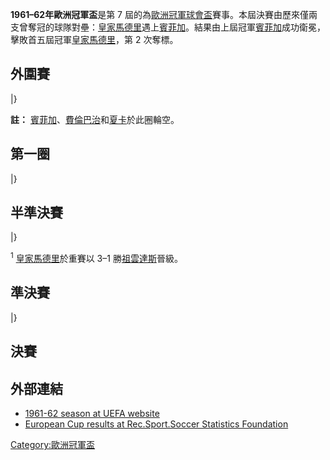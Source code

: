 {{NoteTA
|G1=football
|G2=uefa
}}
{{Infobox 國際足球賽事賽季
| tourney_name          = 歐洲冠軍盃
| year                  = 1961–62
| image                 = Olympic Stadium Amsterdam 1928.jpg
| size                  = 300px
| caption               = 決賽於[[阿姆斯特丹|阿姆斯特丹]]的[[阿姆斯特丹奧林匹克體育場|奧林匹克體育場]]舉行
| edition               = 7
| defending_champ_other = {{flagicon|POR}} [[里斯本與本菲卡體育|賓菲加]]
| dates                 = 1961年8月23日–1962年5月2日
| num_teams             = 29 隊
| associations          = 28
| champion_other        = {{flagicon|POR}} [[里斯本與本菲卡體育|賓菲加]]
| count                 = 2
| second_other          = {{flagicon|ESP|1945}} [[皇家馬德里足球俱樂部|皇家馬德里]]
| matches               = 55
| goals                 = 222
| attendance            = 
| top_scorer            = {{flagicon|ESP|1945}} [[普斯卡什·費倫茨|普斯卡斯]]（7 球）
| player                = 
| prevseason            = [[1960–61年歐洲冠軍盃|1960–61]]
| nextseason            = [[1962–63年歐洲冠軍盃|1962–63]]
}}

'''1961–62年歐洲冠軍盃'''是第 7 屆的為[[歐洲冠軍聯賽|歐洲冠軍球會盃]]賽事。本屆決賽由歷來僅兩支曾奪冠的球隊對壘：[[皇家馬德里足球俱樂部|皇家馬德里]]遇上[[里斯本與本菲卡體育俱樂部|賓菲加]]。結果由上屆冠軍[[里斯本與本菲卡體育俱樂部|賓菲加]]成功衛冕，擊敗首五屆冠軍[[皇家馬德里足球俱樂部|皇家馬德里]]，第 2 次奪標。

== 外圍賽 ==
{{TwoLeg start}}
{{TwoLegResult|[[布加勒斯特星足球俱樂部|布加勒斯特星隊]]|ROU|var1=1952|0–2|'''[[奧地利維也納足球會|奧地利維也納]]'''|AUT|0–0|0–2}}
{{TwoLegResult|'''[[紐倫堡足球俱樂部|紐倫堡]]'''|FRG|9–1|[[杜林干達足球會|杜林干達]]|IRL|5–0|4–1}}
{{TwoLegResult|'''[[塞爾維特足球俱樂部|塞維特]]'''|SUI|7–1|[[希伯尼安斯足球俱樂部|希伯尼恩斯]]|MLT|var2=1943|5–0|2–1}}
{{TwoLegResult|[[索菲亞中央陸軍足球俱樂部|索菲亞中央陸軍]]|BUL|var1=1946|5–6|'''[[布拉格杜克拉|布拉格杜克拉]]'''|TCH|4–4|1–2}}
{{TwoLegResult|[[哥登堡體育會|哥登堡]]|SWE|2–11|'''[[飛燕諾|飛燕諾]]'''|NED|0–3|2–8}}
{{TwoLegResult|[[戈爾尼克扎布熱|薩比利斯]]|POL|5–10|'''[[托特納姆熱刺足球俱樂部|熱刺]]'''|ENG|4–2|1–8}}
{{TwoLegResult|'''[[標准列日足球俱樂部|標準列治]]'''|BEL|4–1|[[費德列斯達足球會|費德列斯達]]|NOR|2–1|2–0}}
{{TwoLegResult|'''[[法蘭克福域多利亞足球會|柏林前進]]'''|GDR|3–0|[[連菲特足球俱樂部|連菲特]]|NIR|3–0|(w/o)}}
{{TwoLegResult|[[摩納哥足球俱樂部|摩納哥]]|FRA|4–6|'''[[流浪者足球俱樂部|格拉斯哥流浪]]'''|SCO|2–3|2–3}}
{{TwoLegResult|[[葡萄牙士砵亭俱樂部|士砵亭]]|POR|1–3|'''[[游擊隊足球俱樂部|柏迪遜]]'''|YUG|1–1|0–2}}
{{TwoLegResult|[[帕納辛奈科斯足球俱樂部|彭拿典奈高斯]]|GRE|var1=old|2–3|'''[[尤文圖斯足球俱樂部|祖雲達斯]]'''|ITA|1–1|1–2}}
{{TwoLegResult|[[盧森堡體育會|盧森堡體育會]]|LUX|2–15|'''[[1913足球會|B 1913]]'''|DEN|0–6|2–9}}
{{TwoLegResult|[[華沙斯體育會|華沙斯]]|HUN|1–5|'''[[皇家馬德里足球俱樂部|皇家馬德里]]'''|ESP|var2=1945|0–2|1–3}}
|}

'''註：''' [[里斯本與本菲卡體育俱樂部|賓菲加]]、[[費倫巴治體育會|費倫巴治]]和[[哈卡足球俱樂部|夏卡]]於此圈輪空。

== 第一圈 ==
{{TwoLeg start}}
{{TwoLegResult|[[費倫巴治體育會|費倫巴治]]|TUR|1–3|'''[[紐倫堡足球俱樂部|紐倫堡]]'''|FRG|1–2|0–1}}
{{TwoLegResult|[[奧地利維也納足球會|奧地利維也納]]|AUT|2–6|'''[[里斯本與本菲卡體育俱樂部|賓菲加]]'''|POR|1–1|1–5}}
{{TwoLegResult|[[塞爾維特足球俱樂部|塞維特]]|SUI|4–5|'''[[布拉格杜克拉|布拉格杜克拉]]'''|TCH|4–3|0–2}}
{{TwoLegResult|[[飛燕諾|飛燕諾]]|NED|2–4|'''[[托特納姆熱刺足球俱樂部|熱刺]]'''|ENG|1–3|1–1}}
{{TwoLegResult|[[1913足球會|B 1913]]|DEN|0–12|'''[[皇家馬德里足球俱樂部|皇家馬德里]]'''|ESP|var2=1945|0–3|0–9}}
{{TwoLegResult|[[游擊隊足球俱樂部|柏迪遜]]|YUG|1–7|'''[[尤文圖斯足球俱樂部|祖雲達斯]]'''|ITA|1–2|0–5}}
{{TwoLegResult|'''[[標准列日足球俱樂部|標準列治]]'''|BEL|7–1|[[哈卡足球俱樂部|夏卡]]|FIN|5–1|2–0}}
{{TwoLegResult|[[法蘭克福域多利亞足球會|柏林前進]]|GDR|2–6|'''[[流浪者足球俱樂部|格拉斯哥流浪]]'''|SCO|1–2|1–4}}
|}

== 半準決賽 ==
{{TwoLeg start}}
{{TwoLegResult|[[紐倫堡足球俱樂部|紐倫堡]]|FRG|3–7|'''[[里斯本與本菲卡體育俱樂部|賓菲加]]'''|POR|3–1|0–6}}
{{TwoLegResult|[[布拉格杜克拉|布拉格杜克拉]]|TCH|2–4|'''[[托特納姆熱刺足球俱樂部|熱刺]]'''|ENG|1–0|1–4}}
{{TwoLegResult|[[尤文圖斯足球俱樂部|祖雲達斯]]|ITA|1–1<sup>1</sup>|'''[[皇家馬德里足球俱樂部|皇家馬德里]]'''|ESP|var2=1945|0–1|1–0}}
{{TwoLegResult|'''[[標准列日足球俱樂部|標準列治]]'''|BEL|4–3|[[流浪者足球俱樂部|格拉斯哥流浪]]|SCO|4–1|0–2}}
|}

<sup>1</sup> [[皇家馬德里足球俱樂部|皇家馬德里]]於重賽以 3–1 勝[[尤文圖斯足球俱樂部|祖雲達斯]]晉級。

== 準決賽 ==
{{TwoLeg start}}
{{TwoLegResult|'''[[里斯本與本菲卡體育俱樂部|賓菲加]]'''|POR|4–3|[[托特納姆熱刺足球俱樂部|熱刺]]|ENG|3–1|1–2}}
{{TwoLegResult|'''[[皇家馬德里足球俱樂部|皇家馬德里]]'''|ESP|var1=1945|6–0|[[標准列日足球俱樂部|標準列治]]|BEL|4–0|2–0}}
|}

== 決賽 ==
{{main|1962年歐洲冠軍盃決賽}}

{{footballbox
|date = 1962年5月2日
|team1 = [[里斯本與本菲卡體育俱樂部|賓菲加]] {{flagicon|POR}}
|score = 5–3
|report = [https://web.archive.org/web/20131201174217/http://www.uefa.com/uefachampionsleague/season%3D1961/matches/round%3D924/match%3D61650/postmatch/lineups/index.html 報告]
|team2 = {{flagicon|ESP|1945}} [[皇家馬德里足球俱樂部|皇家馬德里]]
|goals1 = 
|goals2 = 
|stadium = [[阿姆斯特丹奧林匹克體育場|奧林匹克體育場]]，[[阿姆斯特丹|阿姆斯特丹]]
|attendance = 61,257
|referee = Leo Horn（[[皇家荷蘭足球協會|荷蘭]]）
}}

== 外部連結 ==
*[http://www.uefa.com/competitions/UCL/history/Season=1961/intro.html 1961-62 season at UEFA website]{{Wayback|url=http://www.uefa.com/competitions/UCL/history/Season=1961/intro.html |date=20090716193820 }}
*[http://www.rsssf.com/ec/ecomp.html European Cup results at Rec.Sport.Soccer Statistics Foundation]{{Wayback|url=http://www.rsssf.com/ec/ecomp.html |date=20180116045414 }}

{{歐洲冠軍聯賽球季}}
{{國際俱樂部足球}}

[[Category:歐洲冠軍盃|Category:歐洲冠軍盃]]